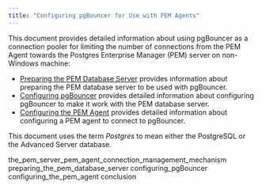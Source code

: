 ```yaml
---
title: "Configuring pgBouncer for Use with PEM Agents"
---
```




This document provides detailed information about using pgBouncer as a connection pooler for limiting the number of connections from the PEM Agent towards the Postgres Enterprise Manager (PEM) server on non-Windows machine:

-   [Preparing the PEM Database Server](#preparing_the_pem_database_server) provides information about preparing the PEM database server to be used with pgBouncer.
-   [Configuring pgBouncer](#configuring_pgBouncer) provides detailed information about configuring pgBouncer to make it work with the PEM database server.
-   [Configuring the PEM Agent](#configuring_the_pem_agent) provides detailed information about configuring a PEM agent to connect to pgBouncer.

This document uses the term *Postgres* to mean either the PostgreSQL or the Advanced Server database.

<div class="toctree" maxdepth="3">

the\_pem\_server\_pem\_agent\_connection\_management\_mechanism preparing\_the\_pem\_database\_server configuring\_pgBouncer configuring\_the\_pem\_agent conclusion

</div>
